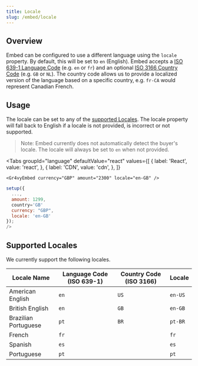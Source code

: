 ```yaml
---
title: Locale
slug: /embed/locale
---
```



## Overview

Embed can be configured to use a different language using the `locale` property. By default, this will be set to `en` (English).
Embed accepts a [ISO 639-1 Language Code](https://www.iso.org/iso-639-language-codes.html) (e.g. `en` or `fr`) and an optional [ISO 3166 Country Code](https://www.iso.org/iso-3166-country-codes.html) (e.g. `GB` or `NL`).
The country code allows us to provide a localized version of the language based on a specific country, e.g. `fr-CA` would represent Canadian French.

## Usage

The locale can be set to any of the [supported Locales](#supported-locales).
The locale property will fall back to English if a locale is not provided, is incorrect or not supported.

> Note: Embed currently does not automatically detect the buyer's locale. The
> locale will always be set to `en` when not provided.

<Tabs
  groupId="language"
  defaultValue="react"
  values={[
    { label: 'React', value: 'react', },
    { label: 'CDN', value: 'cdn', },
  ]}
>
  <TabItem value="react">

```tsx
<Gr4vyEmbed currency="GBP" amount="2300" locale="en-GB" />
```

  </TabItem>

  <TabItem value="cdn">

```js
setup({
  ...,
  amount: 1299,
  country='GB'
  currency: "GBP",
  locale: 'en-GB'
});
/>
```

  </TabItem>
</Tabs>

## Supported Locales

We currently support the following locales.

| Locale Name          | Language Code (ISO 639-1) | Country Code (ISO 3166) | Locale  |
| -------------------- | ------------------------- | ----------------------- | ------- |
| American English     | `en`                      | `US`                    | `en-US` |
| British English      | `en`                      | `GB`                    | `en-GB` |
| Brazilian Portuguese | `pt`                      | `BR`                    | `pt-BR` |
| French               | `fr`                      |                         | `fr`    |
| Spanish              | `es`                      |                         | `es`    |
| Portuguese           | `pt`                      |                         | `pt`    |
